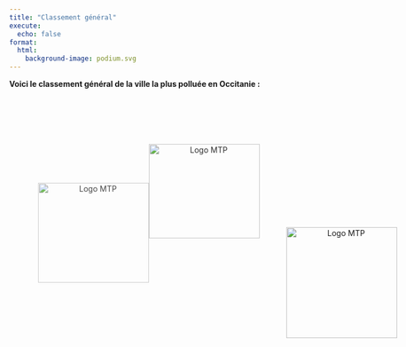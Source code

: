 ```yaml
---
title: "Classement général"
execute:
  echo: false
format:
  html:
    background-image: podium.svg
---
```


**Voici le classement général de la ville la plus polluée en Occitanie :**

```{=html}
<!DOCTYPE html>
<html lang="en">
<head>
    <meta charset="UTF-8">
    <meta name="viewport" content="width=device-width, initial-scale=1.0">
    <link rel="stylesheet" href="styles.css">
    <title>About Page</title>
</head>
<body class="about4">
    <!-- Contenu de la page about4.qmd -->
</body>

```

```{=html}
<div style="text-align: center; opacity: 0.9; margin-top: 100px;">
  <img src="logo_toulouse.svg" alt="Logo MTP" width="200" height="170" style="margin-left: 200px;">
</div>


<div style="text-align: center; opacity: 0.8">
  <img src="logo_mtp.svg" alt="Logo MTP" width="200" height="180" style="margin-left: -200px; margin-top: -100px;">
</div>


<div style="text-align: center; margin-top: -90px">
  <img src="logo_perpignan.svg" alt="Logo MTP" width="200" style="margin-left: 500px; margin-top: -10px;">
</div>

```
